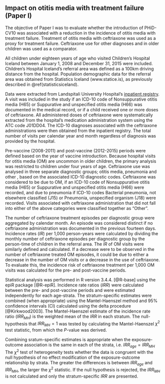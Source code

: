 ## Impact on otitis media with treatment failure (Paper I){#paper1}

The objective of Paper I was to evaluate whether the introduction of PHiD-CV10 was associated with a reduction in the incidence of otitis media with treatment failure. 
Treatment of otitis media with ceftriaxone was used as a proxy for treatment failure.
Ceftriaxone use for other diagnoses and in older children was used as a comparator.

All children under eighteen years of age who visited Children's Hospital Iceland between January 1, 2008 and December 31, 2015 were included.
Children's Hospital Iceland's referral area was defined as a 100km driving distance from the hospital.
Population demographic data for the referral area was obtained from Statistics Iceland (www.statice.is), as previously described in \@ref(statisticsiceland).

Data were extracted from Landspitali University Hospital's [inpatient registry](inpatientregistry).
A visit was included in the study if an ICD-10 code of Nonsuppurative otitis media (H65) or Suppurative and unspecified otitis media (H66) was documented in the medical record, or if a child received one or more doses of ceftriaxone.
All administered doses of ceftriaxone were systematically extracted from the hospital's medication administration system using the ATC code J01DD04.
The ICD-10 diagnoses associated with the ceftriaxone administrations were then obtained from the inpatient registry.
The total number of visits per calendar year and month regardless of diagnosis was provided by the hospital.

Pre-vaccine (2008-2011) and post-vaccine (2012-2015) periods were defined based on the year of vaccine introduction.
Because hospital visits for otitis media (OM) are uncommon in older children, the primary analysis was restricted to children under four years of age. 
Ceftriaxone use was analysed in three separate diagnostic groups; otitis media, pneumonia and other , based on the associated ICD-10 diagnostic codes. 
Ceftriaxone was considered to be due to OM, if an ICD-10 code of Nonsuppurative otitis media (H65) or Suppurative and unspecified otitis media (H66) were recorded, and due to pneumonia if ICD-10 codes Bacterial pneumonia, not elsewhere classified (J15) or Pneumonia, unspecified organism (J18) were recorded.
Visits associated with ceftriaxone administration that did not fall into either of the above categories were classified together as "Other".

The number of ceftriaxone treatment episodes per diagnostic group were aggregated by calendar month.
An episode was considered distinct if no ceftriaxone administration was documented in the previous fourteen days.
Incidence rates ($IR$) per 1,000 person-years were calculated by dividing the monthly number of ceftriaxone episodes per diagnostic group by the person-time of children in the referral area.
The $IR$ of OM visits were similarly defined and calculated.
If a decrease were to be observed in the number of ceftriaxone treated OM episodes, it could be due to either a decrease in the number of OM visits or a decrease in the use of ceftriaxone.
To evaluate this, the incidence risk of ceftriaxone treatment per 1,000 OM visits was calculated for the pre- and post-vaccine periods. 

Statistical analysis was performed in R version 3.4.4. [@R-base] using the epiR package [@R-epiR].
Incidence rate ratios ($IRR$) were calculated between the pre- and post-vaccine periods and were estimated independently for each age-strata. 
The stratum-specific estimates were combined (when appropriate) using the Mantel-Haenszel method and 95% confidence intervals (CI) calculated using the delta procedure [@Kirkwood2003].
The Mantel-Haenszel estimate of the incidence rate ratio ($IRR_{MH}$) is the weighted mean of the $IRR$ in each stratum.
The null-hypothesis that $IRR_{MH} = 1$ was tested by calculating the Mantel-Haenszel $\chi^2$ test statistic, from which the *P*-value was derived.

Combining sratum-specific estimates is appropriate when the exposure-outcome association is the same in each of the strata, i.e. $IRR_{age} = IRR_{MH}$ 
The $\chi^2$ test of heterogeneity tests whether the data is congruent with the null hypothesis of no effect modification of the exposure-outcome relationship by strata.
The greater the differences is between $IRR_{age}$ and $IRR_{MH}$, the larger the $\chi^2$ statistic.
If the null hypothesis is rejected, the $IRR_{MH}$ is not calculated and only the stratum-specific $IRR$ are presented. 

